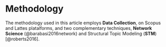 
# Methodology {#methodology}

The methodology used in this article employs **Data Collection**, on Scopus and Lattes platalforms, and two complementary techniques, **Network Science** (@barabasi2016network) and Structural Topic Modeling (**STM**) [@roberts2016]. 


